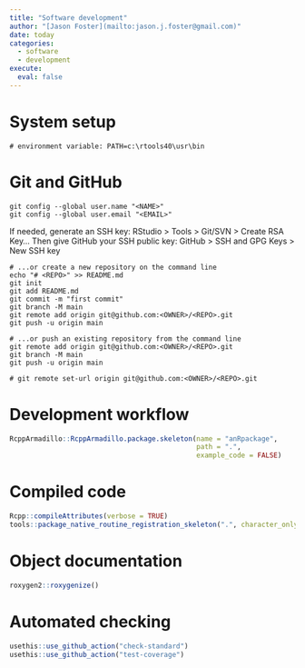 ```yaml
---
title: "Software development"
author: "[Jason Foster](mailto:jason.j.foster@gmail.com)"
date: today
categories:
  - software
  - development
execute:
  eval: false
---
```


# System setup

```         
# environment variable: PATH=c:\rtools40\usr\bin
```

# Git and GitHub

```         
git config --global user.name "<NAME>"
git config --global user.email "<EMAIL>"
```

If needed, generate an SSH key: RStudio \> Tools \> Git/SVN \> Create RSA Key...
Then give GitHub your SSH public key: GitHub \> SSH and GPG Keys \> New SSH key

```
# ...or create a new repository on the command line
echo "# <REPO>" >> README.md
git init
git add README.md
git commit -m "first commit"
git branch -M main
git remote add origin git@github.com:<OWNER>/<REPO>.git
git push -u origin main
```

```
# ...or push an existing repository from the command line
git remote add origin git@github.com:<OWNER>/<REPO>.git
git branch -M main
git push -u origin main
```

```         
# git remote set-url origin git@github.com:<OWNER>/<REPO>.git
```

# Development workflow

```r
RcppArmadillo::RcppArmadillo.package.skeleton(name = "anRpackage",
                                              path = ".",
                                              example_code = FALSE)
```

# Compiled code

```r
Rcpp::compileAttributes(verbose = TRUE)
tools::package_native_routine_registration_skeleton(".", character_only = FALSE)
```

# Object documentation

```r
roxygen2::roxygenize()
```

# Automated checking

```r
usethis::use_github_action("check-standard")
usethis::use_github_action("test-coverage")
```

